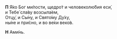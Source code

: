 **П** Я́ко Бог ми́лости, щедро́т и человеколю́бия еси́,  
и Тебе́ сла́ву возсыла́ем,  
Отцу́, и Сы́ну, и Свято́му Ду́ху,  
ны́не и при́сно, и во ве́ки веко́в.

**Н** Ами́нь.
